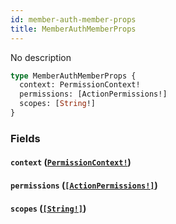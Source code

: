 ```yaml
---
id: member-auth-member-props
title: MemberAuthMemberProps
---
```


No description

```graphql
type MemberAuthMemberProps {
  context: PermissionContext!
  permissions: [ActionPermissions!]
  scopes: [String!]
}
```

### Fields

#### `context` ([`PermissionContext!`](/graphql/enums/permission-context))

#### `permissions` ([`[ActionPermissions!]`](/graphql/objects/action-permissions))

#### `scopes` ([`[String!]`](/graphql/scalars/string))
